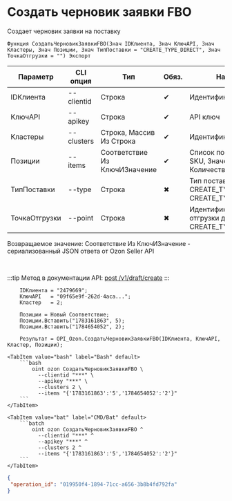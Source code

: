 ﻿---
sidebar_position: 4
description: Создать черновик заявки FBO и другие функции для работы с Ozon в Открытом пакете интеграций - бесплатной open-source библиотеке интеграций для 1С:Предприятие 8, OneScript и CLI
keywords: [1C, 1С, 1С:Предприятие, 1С:Предприятие 8.3, API, Интеграция, Сервисы, Обмен, OneScript, CLI, Ozon]
---


# Создать черновик заявки FBO
 Создает черновик заявки на поставку



`Функция СоздатьЧерновикЗаявкиFBO(Знач IDКлиента, Знач КлючAPI, Знач Кластеры, Знач Позиции, Знач ТипПоставки = "CREATE_TYPE_DIRECT", Знач ТочкаОтгрузки = "") Экспорт`

  | Параметр | CLI опция | Тип | Обяз. | Назначение |
  |-|-|-|-|-|
  | IDКлиента | --clientid | Строка | &#x2714; | Идентификатор клиента |
  | КлючAPI | --apikey | Строка | &#x2714; | API ключ |
  | Кластеры | --clusters | Строка, Массив Из Строка | &#x2714; | Идентификаторы кластеров |
  | Позиции | --items | Соответствие Из КлючИЗначение | &#x2714; | Список позиций: Ключ > SKU, Значение > Количество |
  | ТипПоставки | --type | Строка | &#x2716; | Тип поставки: CREATE_TYPE_CROSSDOCK, CREATE_TYPE_DIRECT |
  | ТочкаОтгрузки | --point | Строка | &#x2716; | Идентификатор точки отгрузки для CREATE_TYPE_CROSSDOCK |

  
  Возвращаемое значение:   Соответствие Из КлючИЗначение - сериализованный JSON ответа от Ozon Seller API

<br/>

:::tip
Метод в документации API: [post /v1/draft/create](https://docs.ozon.ru/api/seller/#operation/SupplyDraftAPI_DraftCreate)
:::
<br/>



```bsl title="Пример использования для 1С:Предприятие/OneScript"
    IDКлиента = "2479669";
    КлючAPI   = "09f65e9f-262d-4aca...";
    Кластер   = 2;

    Позиции = Новый Соответствие;
    Позиции.Вставить("1783161863", 5);
    Позиции.Вставить("1784654052", 2);

    Результат = OPI_Ozon.СоздатьЧерновикЗаявкиFBO(IDКлиента, КлючAPI, Кластер, Позиции);
```
    

 <Tabs>
  
    <TabItem value="bash" label="Bash" default>
        ```bash
            oint ozon СоздатьЧерновикЗаявкиFBO \
              --clientid "***" \
              --apikey "***" \
              --clusters 2 \
              --items "{'1783161863':'5','1784654052':'2'}"
        ```
    </TabItem>
  
    <TabItem value="bat" label="CMD/Bat" default>
        ```batch
            oint ozon СоздатьЧерновикЗаявкиFBO ^
              --clientid "***" ^
              --apikey "***" ^
              --clusters 2 ^
              --items "{'1783161863':'5','1784654052':'2'}"
        ```
    </TabItem>
</Tabs>


```json title="Результат"
{
 "operation_id": "019950f4-1894-71cc-a656-3b8b4fd792fa"
}
```
